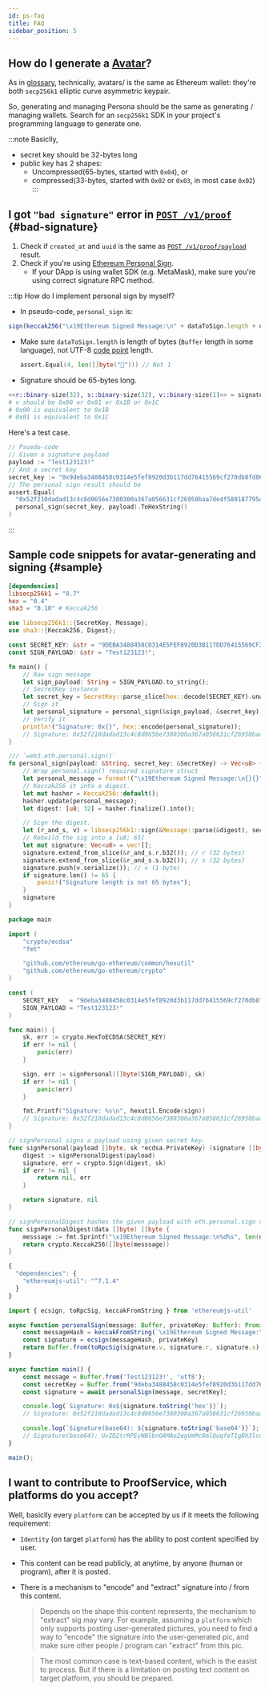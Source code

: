 ```yaml
---
id: ps-faq
title: FAQ
sidebar_position: 5
---
```



## How do I generate a [Avatar](ps-glossary#glossary-avatar)?

As in [glossary](ps-glossary#glossary-avatar), technically, avatars/
is the same as Ethereum wallet: they're both `secp256k1` elliptic
curve asymmetric keypair.

So, generating and managing Persona should be the same as generating /
managing wallets. Search for an `secp256k1` SDK in your project's
programming language to generate one.

:::note
Basiclly,

- secret key should be 32-bytes long
- public key has 2 shapes:
  - Uncompressed(65-bytes, started with `0x04`), or
  - compressed(33-bytes, started with `0x02` or `0x03`, in most case `0x02`)
:::

## I got `"bad signature"` error in [`POST /v1/proof`](api#proof-add) {#bad-signature}

1. Check if `created_at` and `uuid` is the same as [`POST /v1/proof/payload`](api#proof-payload) result.
2. Check if you're using [Ethereum Personal Sign](https://github.com/ChainSafe/web3.js/blob/1.x/docs/web3-eth-personal.rst#sign).
   - If your DApp is using wallet SDK (e.g. MetaMask), make sure
     you're using correct signature RPC method.

:::tip How do I implement personal sign by myself?
- In pseudo-code, `personal_sign` is:
```javascript
sign(keccak256("\x19Ethereum Signed Message:\n" + dataToSign.length + dataToSign)))
```
- Make sure `dataToSign.length` is length of bytes (`Buffer`
  length in some language), not UTF-8 [code
  point](https://en.wikipedia.org/wiki/Code_point) length.
  ```go
  assert.Equal(4, len([]byte("🐎"))) // Not 1
  ```
- Signature should be 65-bytes long.

```elixir
<<r::binary-size(32), s::binary-size(32), v::binary-size(1)>> = signature_binary
# v should be 0x00 or 0x01 or 0x1B or 0x1C
# 0x00 is equivalent to 0x1B
# 0x01 is equivalent to 0x1C
```

Here's a test case.

```go
// Psuedo-code
// Given a signature payload
payload := "Test123123!"
// And a secret key
secret_key := "0x9deba3488458c0314e5fef8920d3b117dd76415569cf270db8fd864896c02732"
// The personal sign result should be
assert.Equal(
  "0x52f210dadad13c4c8d0656e7380300a367a056631cf26950baa7de4f580187795c76b5fc94de5bd0b8af4d5df432687d900402cba86a12570af56be35ba8d56401",
  personal_sign(secret_key, payload).ToHexString()
)
```
:::

## Sample code snippets for avatar-generating and signing {#sample}

<Tabs>
  <TabItem value="rust" label="Rust" default>

```toml title="Cargo.toml"
[dependencies]
libsecp256k1 = "0.7"
hex = "0.4"
sha3 = "0.10" # Keccak256
```

```rust title="src/main.rs"
use libsecp256k1::{SecretKey, Message};
use sha3::{Keccak256, Digest};

const SECRET_KEY: &str = "9DEBA3488458C0314E5FEF8920D3B117DD76415569CF270DB8FD864896C02732";
const SIGN_PAYLOAD: &str = "Test123123!";

fn main() {
    // Raw sign message
    let sign_payload: String = SIGN_PAYLOAD.to_string();
    // SecretKey instance
    let secret_key = SecretKey::parse_slice(hex::decode(SECRET_KEY).unwrap().as_slice()).unwrap();
    // Sign it
    let personal_signature = personal_sign(&sign_payload, &secret_key);
    // Verify it
    println!("Signature: 0x{}", hex::encode(personal_signature));
    // Signature: 0x52f210dadad13c4c8d0656e7380300a367a056631cf26950baa7de4f580187795c76b5fc94de5bd0b8af4d5df432687d900402cba86a12570af56be35ba8d56401
}

/// `web3.eth.personal.sign()`
fn personal_sign(payload: &String, secret_key: &SecretKey) -> Vec<u8> {
    // Wrap personal.sign() required signature struct
    let personal_message = format!("\x19Ethereum Signed Message:\n{}{}", payload.len(), payload);
    // Keccak256 it into a digest.
    let mut hasher = Keccak256::default();
    hasher.update(personal_message);
    let digest: [u8; 32] = hasher.finalize().into();

    // Sign the digest.
    let (r_and_s, v) = libsecp256k1::sign(&Message::parse(&digest), secret_key);
    // Rebuild the sig into a [u8; 65]
    let mut signature: Vec<u8> = vec![];
    signature.extend_from_slice(&r_and_s.r.b32()); // r (32 bytes)
    signature.extend_from_slice(&r_and_s.s.b32()); // s (32 bytes)
    signature.push(v.serialize()); // v (1 byte)
    if signature.len() != 65 {
        panic!("Signature length is not 65 bytes");
    }
    signature
}
```

  </TabItem>
  <TabItem value="go" label="Go">

```go title="cmd/playground.go"
package main

import (
	"crypto/ecdsa"
	"fmt"

	"github.com/ethereum/go-ethereum/common/hexutil"
	"github.com/ethereum/go-ethereum/crypto"
)

const (
	SECRET_KEY   = "9deba3488458c0314e5fef8920d3b117dd76415569cf270db8fd864896c02732"
	SIGN_PAYLOAD = "Test123123!"
)

func main() {
	sk, err := crypto.HexToECDSA(SECRET_KEY)
	if err != nil {
		panic(err)
	}

	sign, err := signPersonal([]byte(SIGN_PAYLOAD), sk)
	if err != nil {
		panic(err)
	}

	fmt.Printf("Signature: %s\n", hexutil.Encode(sign))
	// Signature: 0x52f210dadad13c4c8d0656e7380300a367a056631cf26950baa7de4f580187795c76b5fc94de5bd0b8af4d5df432687d900402cba86a12570af56be35ba8d56401
}

// signPersonal signs a payload using given secret key.
func signPersonal(payload []byte, sk *ecdsa.PrivateKey) (signature []byte, err error) {
	digest := signPersonalDigest(payload)
	signature, err = crypto.Sign(digest, sk)
	if err != nil {
		return nil, err
	}

	return signature, nil
}

// signPersonalDigest hashes the given payload with eth.personal.sign struct.
func signPersonalDigest(data []byte) []byte {
	messsage := fmt.Sprintf("\x19Ethereum Signed Message:\n%d%s", len(data), data)
	return crypto.Keccak256([]byte(messsage))
}
```

  </TabItem>

  <TabItem value="javascript" label="JavaScript">

```js title="package.json"
{
  "dependencies": {
    "ethereumjs-util": "^7.1.4"
  }
}
```

```typescript title="index.ts"
import { ecsign, toRpcSig, keccakFromString } from 'ethereumjs-util'

async function personalSign(message: Buffer, privateKey: Buffer): Promise<Buffer> {
    const messageHash = keccakFromString(`\x19Ethereum Signed Message:\n${message.length}${message}`, 256)
    const signature = ecsign(messageHash, privateKey)
    return Buffer.from(toRpcSig(signature.v, signature.r, signature.s).slice(2), 'hex')
}

async function main() {
    const message = Buffer.from('Test123123!', 'utf8');
    const secretKey = Buffer.from('9deba3488458c0314e5fef8920d3b117dd76415569cf270db8fd864896c02732', 'hex');
    const signature = await personalSign(message, secretKey);

    console.log(`Signature: 0x${signature.toString('hex')}`);
    // Signature: 0x52f210dadad13c4c8d0656e7380300a367a056631cf26950baa7de4f580187795c76b5fc94de5bd0b8af4d5df432687d900402cba86a12570af56be35ba8d5641c

    console.log(`Signature(base64): ${signature.toString('base64')}`);
    // Signature(base64): UvIQ2trRPEyNBlbnOAMAo2egVmMc8mlQuqfeT1gBh3lcdrX8lN5b0LivTV30Mmh9kAQCy6hqElcK9WvjW6jVZBw=
}

main();
```

  </TabItem>
</Tabs>

## I want to contribute to ProofService, which platforms do you accept?

Well, basiclly every `platform` can be accepted by us if it meets the following requirement:

- `Identity` (on target `platform`) has the ability to post content specified by user.
- This content can be read publicly, at anytime, by anyone (human or program), after it is posted.
- There is a mechanism to "encode" and "extract" signature into / from this content.

  > Depends on the shape this content represents, the mechanism to
    "extract" sig may vary. For example, assuming a `platform` which
    only supports posting user-generated pictures, you need to find a
    way to "encode" the signature into the user-generated pic, and
    make sure other people / program can "extract" from this pic.

  > The most common case is text-based content, which is the easist to
    process. But if there is a limitation on posting text content on
    target platform, you should be prepared.
